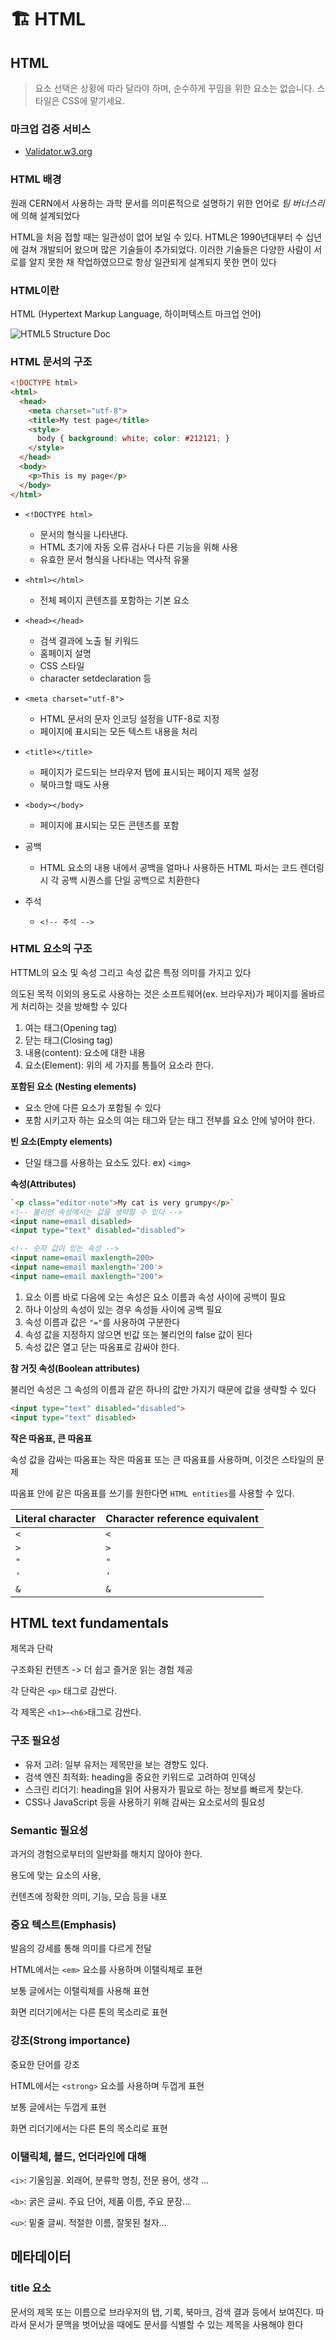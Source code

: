 # 🏗 HTML


## HTML

> 요소 선택은 상황에 따라 달라야 하며, 순수하게 꾸밈을 위한 요소는 없습니다. 스타일은 CSS에 맡기세요.


### 마크업 검증 서비스

- [Validator.w3.org](https://validator.w3.org/)


### HTML 배경

원래 CERN에서 사용하는 과학 문서를 의미론적으로 설명하기 위한 언어로 *팀 버너스리*에 의해 설계되었다

HTML을 처음 접할 때는  일관성이 없어 보일 수 있다. HTML은 1990년대부터 수 십년에 걸쳐 개발되어 왔으며 많은 기술들이 추가되었다. 이러한 기술들은 다양한 사람이 서로를 알지 못한 채 작업하였으므로 항상 일관되게 설계되지 못한 면이 있다


### HTML이란

HTML (Hypertext Markup Language, 하이퍼텍스트 마크업 언어)

![HTML5 Structure Doc](assets/html5-structure.png)


### HTML 문서의 구조

```html
<!DOCTYPE html>
<html>
  <head>
    <meta charset="utf-8">
    <title>My test page</title>
    <style>
      body { background: white; color: #212121; }
    </style>
  </head>
  <body>
    <p>This is my page</p>
  </body>
</html>
```

- `<!DOCTYPE html>`
  - 문서의 형식을 나타낸다.
  - HTML 초기에 자동 오류 검사나 다른 기능을 위해 사용
  - 유효한 문서 형식을 나타내는 역사적 유물
- `<html></html>`
  - 전체 페이지 콘텐츠를 포함하는 기본 요소
- `<head></head>`
  - 검색 결과에 노출 될 키워드
  - 홈페이지 설명
  - CSS 스타일
  - character setdeclaration 등
- `<meta charset="utf-8">`
  - HTML 문서의 문자 인코딩 설정을 UTF-8로 지정
  - 페이지에 표시되는 모든 텍스트 내용을 처리
- `<title></title>`
  - 페이지가 로드되는 브라우저 탭에 표시되는 페이지 제목 설정
  - 북마크할 때도 사용
- `<body></body>`
  - 페이지에 표시되는 모든 콘텐츠를 포함

- 공백
  - HTML 요소의 내용 내에서 공백을 얼마나 사용하든 HTML 파서는 코드 렌더링시 각 공백 시퀀스를 단일 공백으로 치환한다
- 주석
  - `<!-- 주석 -->`


### HTML 요소의 구조

HTTML의 요소 및 속성 그리고 속성 값은 특정 의미를 가지고 있다

의도된 목적 이외의 용도로 사용하는 것은 소프트웨어(ex. 브라우저)가 페이지를 올바르게 처리하는 것을 방해할 수 있다

1. 여는 태그(Opening tag)
2. 닫는 태그(Closing tag)
3. 내용(content): 요소에 대한 내용
4. 요소(Element): 위의 세 가지를 통틀어 요소라 한다.

**포함된 요소 (Nesting elements)**

- 요소 안에 다른 요소가 포함될 수 있다
- 포함 시키고자 하는 요소의 여는 태그와 닫는 태그 전부를 요소 안에 넣어야 한다.

**빈 요소(Empty elements)**

- 단일 태그를 사용하는 요소도 있다. ex) `<img>`


**속성(Attributes)**

```html
`<p class="editor-note">My cat is very grumpy</p>`
<!-- 불리언 속성에서는 값을 생략할 수 있다 -->
<input name=email disabled>
<input type="text" disabled="disabled">

<!-- 숫자 값이 있는 속성 -->
<input name=email maxlength=200>
<input name=email maxlength='200'>
<input name=email maxlength="200">
```

1. 요소 이름 바로 다음에 오는 속성은 요소 이름과 속성 사이에 공백이 필요
2. 하나 이상의 속성이 있는 경우 속성들 사이에 공백 필요
3. 속성 이름과 값은 `"="`를 사용하여 구분한다
4. 속성 값을 지정하지 않으면 빈값  또는 불리언의 false 값이 된다
5. 속성 값은 열고 닫는 따옴표로 감싸야 한다.

**참 거짓 속성(Boolean attributes)**

불리언 속성은 그 속성의 이름과 같은 하나의 값만 가지기 때문에 값을 생략할 수 있다

```html
<input type="text" disabled="disabled">
<input type="text" disabled>
```

**작은 따옴표, 큰 따옴표**

속성 값을 감싸는 따옴표는 작은 따옴표 또는 큰 따옴표를 사용하며, 이것은 스타일의 문제

따옴표 안에 같은 따옴표를 쓰기를 원한다면 `HTML entities`를 사용할 수 있다.

| Literal character | Character reference equivalent |
| ----------------- | ------------------------------ |
| `<`                 | `<`                            |
| `>`                 | `>`                            |
| `"`                 | `"`                            |
| `'`                 | `'`                            |
| `&`                 | `&`                            |


## HTML text fundamentals

제목과 단락

구조화된 컨텐츠 -> 더 쉽고 즐거운 읽는 경험 제공

각 단락은 `<p>` 태그로 감싼다.

각 제목은 `<h1>~<h6>`태그로 감싼다.


### 구조 필요성

- 유저 고려: 일부 유저는 제목만을 보는 경향도 있다.
- 검색 엔진 최적화: heading을 중요한 키워드로 고려하여 인덱싱
- 스크린 리더기: heading을 읽어 사용자가 필요로 하는 정보를 빠르게 찾는다.
- CSS나 JavaScript 등을 사용하기 위해 감싸는 요소로서의 필요성


### Semantic 필요성

과거의 경험으로부터의 일반화를 해치지 않아야 한다.

용도에 맞는 요소의 사용,

컨텐츠에 정확한 의미, 기능, 모습 등을 내포


### 중요 텍스트(Emphasis)

발음의 강세를 통해 의미를 다르게 전달

HTML에서는 `<em>` 요소를 사용하며 이탤릭체로 표현

보통 글에서는 이탤릭체를 사용해 표현

화면 리더기에서는 다른 톤의 목소리로 표현


### 강조(Strong importance)

중요한 단어를 강조

HTML에서는 `<strong>` 요소를 사용하며 두껍게 표현

보통 글에서는 두껍게 표현

화면 리더기에서는 다른 톤의 목소리로 표현


### 이탤릭체, 볼드, 언더라인에 대해

`<i>`: 기울임꼴. 외래어, 분류학 명칭, 전문 용어, 생각 ...

`<b>`: 굵은 글씨. 주요 단어, 제품 이름, 주요 문장...

`<u>`: 밑줄 글씨. 적절한 이름, 잘못된 철자...


## 메타데이터


### title 요소

문서의 제목 또는 이름으로 브라우저의 탭, 기록, 북마크, 검색 결과 등에서 보여진다. 따라서 문서가 문맥을 벗어났을 때에도 문서를 식별할 수 있는 제목을 사용해야 한다
